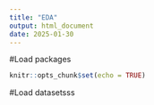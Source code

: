 ```yaml
---
title: "EDA"
output: html_document
date: 2025-01-30
---
```


#Load packages
```r
knitr::opts_chunk$set(echo = TRUE)
```


#Load datasetsss